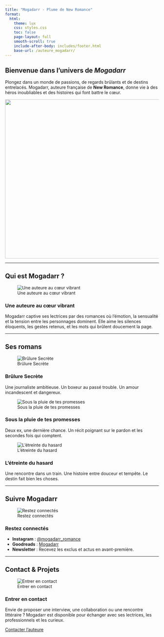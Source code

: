 ```yaml
---
title: "Mogadarr - Plume de New Romance"
format:
  html:
    theme: lux
    css: styles.css
    toc: false
    page-layout: full
    smooth-scroll: true
    include-after-body: includes/footer.html
    base-url: /auteure_mogadarr/
---
```


:::{.grid .mt-4 .mb-4 .align-items-center}
::: {.g-col-6}

# Bienvenue dans l'univers de *Mogadarr*

Plongez dans un monde de passions, de regards brûlants et de destins entrelacés. Mogadarr, auteure française de **New Romance**, donne vie à des héros inoubliables et des histoires qui font battre le cœur.

:::
::: {.g-col-6 .text-center}
![](images/Mogadarr.png){width="520" class="rounded shadow"}
:::
:::

---

## Qui est Mogadarr&nbsp;?

:::{.grid .card-grid columns=1}
::: {.card}
![Une auteure au cœur vibrant](images/icon-heart.png)

### Une auteure au cœur vibrant

Mogadarr captive ses lectrices par des romances où l’émotion, la sensualité et la tension entre les personnages dominent. Elle aime les silences éloquents, les gestes retenus, et les mots qui brûlent doucement la page.
:::
:::

---

## Ses romans

:::{.grid .card-grid columns=3}

::: {.card}
![Brûlure Secrète](images/brulure_secrete.png)

### Brûlure Secrète

Une journaliste ambitieuse. Un boxeur au passé trouble. Un amour incandescent et dangereux.
:::

::: {.card}
![Sous la pluie de tes promesses](images/pluie_promesses.jpg)

### Sous la pluie de tes promesses

Deux ex, une dernière chance. Un récit poignant sur le pardon et les secondes fois qui comptent.
:::

::: {.card}
![L'étreinte du hasard](images/etreinte_hasard.jpg)

### L'étreinte du hasard

Une rencontre dans un train. Une histoire entre douceur et tempête. Le destin fait bien les choses.
:::

:::

---

## Suivre Mogadarr

:::{.grid .card-grid columns=1}
::: {.card}
![Restez connectés](images/icon-social.png)

### Restez connectés

- **Instagram** : [@mogadarr_romance](https://instagram.com/mogadarr_romance)
- **Goodreads** : [Mogadarr](https://goodreads.com)
- **Newsletter** : Recevez les exclus et actus en avant-première.
:::
:::

---

## Contact & Projets

:::{.grid .card-grid columns=1}
::: {.card}
![Entrer en contact](images/icon-mail.png)

### Entrer en contact

Envie de proposer une interview, une collaboration ou une rencontre littéraire&nbsp;? Mogadarr est disponible pour échanger avec ses lectrices, les professionnels et les curieux.
:::
:::

<div class="center-button">
  <a href="mailto:mogadarr.contact@example.com" class="button">Contacter l’auteure</a>
</div>